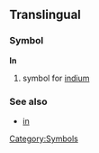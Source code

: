 ==Translingual==
===Symbol===
'''In'''
#{{chemistry}} symbol for [[indium]]
===See also===
*[[in]]
[[Category:Symbols]]